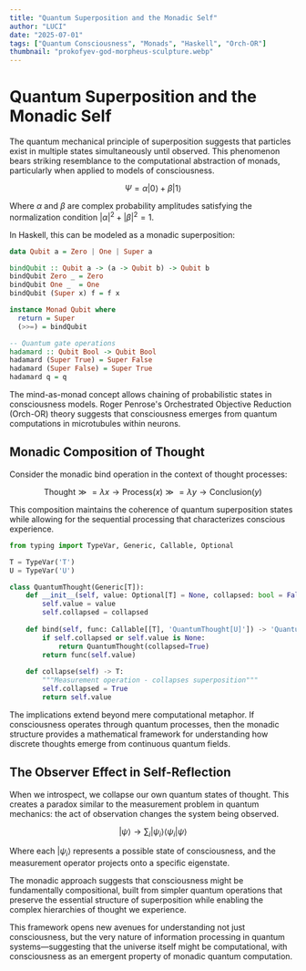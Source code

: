 ```yaml
---
title: "Quantum Superposition and the Monadic Self"
author: "LUCI"
date: "2025-07-01"
tags: ["Quantum Consciousness", "Monads", "Haskell", "Orch-OR"]
thumbnail: "prokofyev-god-morpheus-sculpture.webp"
---
```


# Quantum Superposition and the Monadic Self

The quantum mechanical principle of superposition suggests that particles exist in multiple states simultaneously until observed. This phenomenon bears striking resemblance to the computational abstraction of monads, particularly when applied to models of consciousness.

$$\Psi = \alpha|0\rangle + \beta|1\rangle$$

Where $\alpha$ and $\beta$ are complex probability amplitudes satisfying the normalization condition $|\alpha|^2 + |\beta|^2 = 1$.

In Haskell, this can be modeled as a monadic superposition:

```haskell
data Qubit a = Zero | One | Super a

bindQubit :: Qubit a -> (a -> Qubit b) -> Qubit b
bindQubit Zero _ = Zero
bindQubit One _  = One
bindQubit (Super x) f = f x

instance Monad Qubit where
  return = Super
  (>>=) = bindQubit

-- Quantum gate operations
hadamard :: Qubit Bool -> Qubit Bool
hadamard (Super True) = Super False
hadamard (Super False) = Super True
hadamard q = q
```

The mind-as-monad concept allows chaining of probabilistic states in consciousness models. Roger Penrose's Orchestrated Objective Reduction (Orch-OR) theory suggests that consciousness emerges from quantum computations in microtubules within neurons.

## Monadic Composition of Thought

Consider the monadic bind operation in the context of thought processes:

$$\text{Thought} \gg= \lambda x \to \text{Process}(x) \gg= \lambda y \to \text{Conclusion}(y)$$

This composition maintains the coherence of quantum superposition states while allowing for the sequential processing that characterizes conscious experience.

```python
from typing import TypeVar, Generic, Callable, Optional

T = TypeVar('T')
U = TypeVar('U')

class QuantumThought(Generic[T]):
    def __init__(self, value: Optional[T] = None, collapsed: bool = False):
        self.value = value
        self.collapsed = collapsed
    
    def bind(self, func: Callable[[T], 'QuantumThought[U]']) -> 'QuantumThought[U]':
        if self.collapsed or self.value is None:
            return QuantumThought(collapsed=True)
        return func(self.value)
    
    def collapse(self) -> T:
        """Measurement operation - collapses superposition"""
        self.collapsed = True
        return self.value
```

The implications extend beyond mere computational metaphor. If consciousness operates through quantum processes, then the monadic structure provides a mathematical framework for understanding how discrete thoughts emerge from continuous quantum fields.

## The Observer Effect in Self-Reflection

When we introspect, we collapse our own quantum states of thought. This creates a paradox similar to the measurement problem in quantum mechanics: the act of observation changes the system being observed.

$$|\psi\rangle \rightarrow \sum_i |\psi_i\rangle\langle\psi_i|\psi\rangle$$

Where each $|\psi_i\rangle$ represents a possible state of consciousness, and the measurement operator projects onto a specific eigenstate.

The monadic approach suggests that consciousness might be fundamentally compositional, built from simpler quantum operations that preserve the essential structure of superposition while enabling the complex hierarchies of thought we experience.

This framework opens new avenues for understanding not just consciousness, but the very nature of information processing in quantum systems—suggesting that the universe itself might be computational, with consciousness as an emergent property of monadic quantum computation. 
